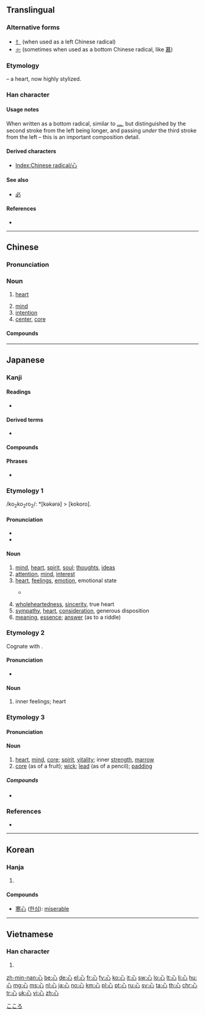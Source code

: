 ==Translingual==
{{stroke order|type=animate}}

===Alternative forms===
* [[忄]] (when used as a left Chinese radical)
* [[㣺]] (sometimes when used as a bottom Chinese radical, like [[慕]])

===Etymology===
{{Han etyl}}
{{liushu|p}} – a heart, now highly stylized.

===Han character===
{{Han char|rn=61|rad=心|as=00|sn=4|four=33000|canj=P}}

====Usage notes====
When written as a bottom radical, similar to [[灬]], but distinguished by the second stroke from the left being longer, and passing ''under'' the third stroke from the left – this is an important composition detail.

====Derived characters====
* [[Index:Chinese radical/心]]

====See also====
* [[必]] <!-- graphically similar -->

====References====
* {{Han ref|kx=0375.010|dkj=10295|dj=0700.050|hdz=42267.010|uh=5FC3|ud=24515|bh=A4DF|bd=42207}}

----

==Chinese==
{{zh-forms}}

===Pronunciation===
{{zh-pron
|m=xīn
|c=sam1
|h=pfs=sîm
|mn=sim
|w=1xin
|mc=y
|oc=y
|ma=y
|cat=n
}}

===Noun===
{{zh-noun|mw=顆|mw2=個}}

# {{context|Beginning Chinese|literary|lang=zh|sort=xin1}} [[heart]]
# [[mind]]
# [[intention]]
# [[center]], [[core]]

====Compounds====
{{der3|title=Compounds
|{{zh-l|心愛}}
|{{zh-l|心安理得}}
|{{zh-l|心不死}}
|{{zh-l|心不在焉}}
|{{zh-l|心裁}}
|{{zh-l|心腸}}
|{{zh-l|心潮}}
|{{zh-l|心馳神往}}
|{{zh-l|心慈面軟}}
|{{zh-l|心粗}}
|{{zh-l|心膽俱裂}}
|{{zh-l|心蕩神知}}
|{{zh-l|心得}}
|{{zh-l|心底}}
|{{zh-l|心地}}
|{{zh-l|心電圖}}
|{{zh-l|心電圖機}}
|{{zh-l|心動}}
|{{zh-l|心毒}}
|{{zh-l|心煩}}
|{{zh-l|心房}}
|{{zh-l|心扉}}
|{{zh-l|心服}}
|{{zh-l|心浮}}
|{{zh-l|心腹}}
|{{zh-l|心腹之患}}
|{{zh-l|心甘}}
|{{zh-l|心甘情願}}
|{{zh-l|心肝}}
|{{zh-l|心高氣傲}}
|{{zh-l|心廣體胖}}
|{{zh-l|心寒}}
|{{zh-l|心黑}}
|{{zh-l|心狠}}
|{{zh-l|心狠手辣}}
|{{zh-l|心花怒放}}
|{{zh-l|心懷}}
|{{zh-l|心懷鬼胎}}
|{{zh-l|心懷叵測}}
|{{zh-l|心慌}}
|{{zh-l|心慌意亂}}
|{{zh-l|心灰意懶}}
|{{zh-l|心回意轉}}
|{{zh-l|心魂}}
|{{zh-l|心活}}
|{{zh-l|心機}}
|{{zh-l|心肌}}
|{{zh-l|心急}}
|{{zh-l|心急火燎}}
|{{zh-l|心計}}
|{{zh-l|心跡}}
|{{zh-l|心尖}}
|{{zh-l|心間}}
|{{zh-l|心焦}}
|{{zh-l|心絞痛}}
|{{zh-l|心勁}}
|{{zh-l|心驚膽戰}}
|{{zh-l|心驚肉跳}}
|{{zh-l|心境}}
|{{zh-l|心靜}}
|{{zh-l|心坎}}
|{{zh-l|心口}}
|{{zh-l|心口不一}}
|{{zh-l|心口如一}}
|{{zh-l|心寬}}
|{{zh-l|心寬體胖}}
|{{zh-l|心曠神怡}}
|{{zh-l|心勞計絀}}
|{{zh-l|心勞日拙}}
|{{zh-l|心裡}}
|{{zh-l|心理}}
|{{zh-l|心理學}}
|{{zh-l|心力}}
|{{zh-l|心力交瘁}}
|{{zh-l|心力衰竭}}
|{{zh-l|心連心}}
|{{zh-l|心靈}}
|{{zh-l|心領}}
|{{zh-l|心領神會}}
|{{zh-l|心路}}
|{{zh-l|心律}}
|{{zh-l|心率}}
|{{zh-l|心滿意足}}
|{{zh-l|心明眼亮}}
|{{zh-l|心目}}
|{{zh-l|心慕手追}}
|{{zh-l|心內膜}}
|{{zh-l|心平氣和}}
|{{zh-l|心魄}}
|{{zh-l|心氣}}
|{{zh-l|心竅}}
|{{zh-l|心切}}
|{{zh-l|心怯}}
|{{zh-l|心情}}
|{{zh-l|心曲}}
|{{zh-l|心如刀割}}
|{{zh-l|心軟}}
|{{zh-l|心善}}
|{{zh-l|心上}}
|{{zh-l|心上人}}
|{{zh-l|心身}}
|{{zh-l|心神}}
|{{zh-l|心聲}}
|{{zh-l|心盛}}
|{{zh-l|心事}}
|{{zh-l|心室}}
|{{zh-l|心術}}
|{{zh-l|心數}}
|{{zh-l|心思}}
|{{zh-l|心酸}}
|{{zh-l|心算}}
|{{zh-l|心碎}}
|{{zh-l|心態}}
|{{zh-l|心疼}}
|{{zh-l|心田}}
|{{zh-l|心跳}}
|{{zh-l|心貼心}}
|{{zh-l|心頭}}
|{{zh-l|心頭肉}}
|{{zh-l|心窩}}, {{zh-l|心窩兒}}
|{{zh-l|心無二用}}
|{{zh-l|心細}}
|{{zh-l|心弦}}
|{{zh-l|心想}}
|{{zh-l|心心念念}}
|{{zh-l|心心相印}}
|{{zh-l|心性}}
|{{zh-l|心胸}}
|{{zh-l|心虛}}
|{{zh-l|心許}}
|{{zh-l|心緒}}
|{{zh-l|心血}}
|{{zh-l|心血來潮}}
|{{zh-l|心眼}}, {{zh-l|心眼兒}}
|{{zh-l|心癢}}
|{{zh-l|心儀}}
|{{zh-l|心意}}
|{{zh-l|心音}}
|{{zh-l|心影}}
|{{zh-l|心硬}}
|{{zh-l|心有靈犀一點通}}
|{{zh-l|心有餘而力不足}}
|{{zh-l|心有餘悸}}
|{{zh-l|心餘力絀}}
|{{zh-l|心猿意馬}}
|{{zh-l|心願}}
|{{zh-l|心悅誠服}}
|{{zh-l|心臟}}
|{{zh-l|心窄}}
|{{zh-l|心照}}
|{{zh-l|心折}}
|{{zh-l|心直口快}}
|{{zh-l|心志}}
|{{zh-l|心智}}
|{{zh-l|心中}}
|{{zh-l|心中無數}}
|{{zh-l|心中有數}}
|{{zh-l|心重}}
|{{zh-l|心子}}
|{{zh-l|心醉}}
|{{zh-l|點心}}
}}

----

==Japanese==

===Kanji===
{{ja-kanji|grade=2|rs=心00}}

====Readings====
* {{ja-readings|goon=[[しん]] (''shin'')|kanon=[[しん]] (''shin'')|kun=[[こころ]] (''kokoro''), [[ごころ]] (''gokoro'')|nanori=[[むね]] (''mune''), [[まこと]] (''makoto''), [[み]] (''mi'')}}

====Derived terms====
* {{ja-r|羨ましい|うらやまし.い|gloss=jealous}}

====Compounds====
{{der3|
|{{l|ja|心変わり|tr=kokorogawari||inconstancy}} |{{l|ja|心付け|tr=kokorozuke||gratuity}} |{{l|ja|心残り|tr=kokoronokori||reluctance}} |{{l|ja|心許ない|tr=kokoromotonai||uneasy, unsure}} |{{l|ja|心意|tr=shin'i||mind}} |{{l|ja|心音|tr=shin'on||heartbeat}} |{{l|ja|心肝|tr=shinkan||heart}} |{{l|ja|心眼|tr=shingan||mind's eye}} |{{l|ja|心願|tr=shingan||prayer}} |{{l|ja|心機|tr=shinki||attitude}} |{{l|ja|心機一転|tr=shinki itten||change of attitude}} |{{l|ja|心気|tr=shinki||mentality, mood}} |{{l|ja|心腹|tr=shinpuku||chest and stomach}} |{{l|ja|心がけ|tr=kokorogake||dedication}} |{{l|ja|[[心がける]], [[心掛ける]]|tr=kokorogakeru||bear in mind}} |{{l|ja|心意気|tr=kokoroiki||spirit, disposition}} |{{l|ja|心外|tr=shingai||wholly unexpected}} |{{l|ja|心掛け|tr=kokorogake||readiness, intention}} |{{l|ja|心境|tr=shinkyō||mental state}} |{{l|ja|心強い|tr=kokorozuyoi||heartening}} |{{l|ja|心筋|tr=shinkin||heart muscle}} |{{l|ja|心遣い|tr=kokorozukai||solicitude, anxiety}} |{{l|ja|心構え|tr=kokorogamae||preparedness}} |{{l|ja|心細い|tr=kokorobosoi||helpless, forlorn}} |{{l|ja|心情|tr=shinjō||sentiment, emotions}} |{{l|ja|心神耗弱|tr=shinshin-mōjaku||mental retardation}} |{{l|ja|心身|tr=shinshin||mind and body}} |{{l|ja|心酔|tr=shinsui||adoration}} |{{l|ja|心臓|tr=shinzō||heart}} |{{l|ja|心臓病|tr=shinzōbyō||heart trouble}} |{{l|ja|心待ち|tr=kokoromachi||anticipation}} |{{l|ja|心地|tr=kokochi||feeling, sensation}} |{{l|ja|心中|tr=shinjū||lovers suicide}} |{{l|ja|心中|tr=shinchū||true motives}} |{{l|ja|心当たり|tr=kokoroatari||having some knowledge of}} |{{l|ja|心当たりが有る|tr=kokoroatari ga aru||have an idea}} |{{l|ja|心得|tr=kokoroe||knowledge}} |{{l|ja|心得る|tr=kokoroeru||be informed}} |{{l|ja|心配|tr=shinpai||worry, concern}} |{{l|ja|心不全|tr=shinfuzen||heart failure}} |{{l|ja|心労|tr=shinrō||anxiety, worry}} |{{l|ja|心理|tr=shinri||mentality}} |{{l|ja|心理学|tr=shinrigaku||psychology}} |{{l|ja|心電図|tr=shindenzu||electrocardiogram}} |{{l|ja|心持ち|tr=kokoromochi||feeling, mood}} |{{l|ja|心尽くし|tr=kokorozukushi||kindness, consideration}} |{{l|ja|一心|tr=isshin||wholeheartedness}} |{{l|ja|一心に|tr=isshin ni||with one mind}} |{{l|ja|会心|tr=kaishin||congeniality}} |{{l|ja|核心|tr=kakushin||kernel, core}} |{{l|ja|感心|tr=kanshin||admiration}} |{{l|ja|感心する|tr=kanshin suru||admire}} |{{l|ja|関心|tr=kanshin||concern, interest}} |{{l|ja|気心|tr=kigokoro||temper, disposition}} |{{l|ja|虚栄心|tr=kyoeishin||vanity}} |{{l|ja|虚心|tr=kyoshin||impartiality}} |{{l|ja|疑心|tr=gishin||doubt, suspicion}} |{{l|ja|苦心|tr=kushin||pain, anxiety}} |{{l|ja|決心|tr=kesshin||determination}} |{{l|ja|決心する|tr=kesshin suru||decide}} |{{l|ja|恋心|tr=koigokoro||awakening of love}} |{{l|ja|好奇心|tr=kōkishin||curiosity}} |{{l|ja|細心|tr=saishin||careful; discreet}} |{{l|ja|初心|tr=shoshin||original intention}} |{{l|ja|重心|tr=jūshin||center of gravity}} |{{l|ja|人心|tr=jinshin||human nature}} |{{l|ja|衷心|tr=chūshin||innermost feelings}} |{{l|ja|中心|tr=chūshin||center, middle}} |{{l|ja|都心|tr=toshin||city center}} |{{l|ja|童心|tr=dōshin||child's mind}} |{{l|ja|内心|tr=naishin||innermost thoughts}} |{{l|ja|熱心|tr=nesshin||zeal, enthusiasm}} |{{l|ja|腹心|tr=fukushin||trusted friend}} |{{l|ja|腐心|tr=fushin||taking pains to}} |{{l|ja|本心|tr=honshin||true feelings}} |{{l|ja|真心|tr=magokoro||sincerity}} |{{l|ja|無関心|tr=mukanshin||apathetic}} |{{l|ja|無心|tr=mushin||innocence}} |{{l|ja|物心|tr=monogokoro||judgment}} |{{l|ja|野心|tr=yashin||ambition, aspiration}} |{{l|ja|用心|tr=yōjin||care, precaution}} |{{l|ja|良心|tr=ryōshin||conscience}} |{{l|ja|炉心|tr=roshin||nuclear reactor core}} |{{l|ja|安心|tr=anshin||relief, peace of mind}} |{{l|ja|安心する|tr=anshin suru||be relieved}} |{{l|ja|肝心|tr=kanjin||essential, fundamental}} |{{l|ja|安心感|tr=anshinkan||sense of security}} |{{l|ja|関心事|tr=kanshinji||matter of concern}} |{{l|ja|初心者|tr=shoshinsha||beginner}} |{{l|ja|狭心症|tr=kyōshinshō||heart attack}} |{{l|ja|用心深い|tr=yōjinbukai||wary, watchful}} |{{l|ja|居心地|tr=igokochi||comfort}} |{{l|ja|住み心地|tr=sumigokochi||living in comfort}} |{{l|ja|用心棒|tr=yōjinbō||bodyguard}} |{{l|ja|遠心力|tr=enshinryoku||centrifugal force}} |{{l|ja|求心力|tr=kyūshinryoku||centripetal force}} |{{l|ja|以心伝心|tr=ishindenshin||empathy}} |{{l|ja|孝心|tr=kōshin||filial devotion}} |{{l|ja|脂肪心|tr=shibōshin||fatty heart}} |{{l|ja|外心|tr=gaishin||outer center}} |{{l|ja|子供心|tr=kodomogokoro||childlike mind}} |{{l|ja|大和心|tr=yamatogokoro||the Japanese spirit}} |{{l|ja|[[心を込めて]], [[心をこめて]]|tr=kokoro o komete||devoted}} |{{l|ja|心を配る|tr=kokoro o kubaru||give attention}} |{{l|ja|心を動かす|tr=kokoro o ugokasu||impress}} |{{l|ja|心から|tr=shin kara, kokoro kara||heart and soul}} |{{l|ja|心行く迄|tr=kokoroyuku made||to the heart's content}}
}}

====Phrases====
* {{l|ja|心頭滅却すれば火もまた涼し}}

===Etymology 1===
/ko<sub>2</sub>ko<sub>2</sub>ro<sub>2</sub>/: *[kəkərə] > [kokoro].

====Pronunciation====
* {{IPA|/kokoɾo/|lang=ja}}
* {{audio|ja-kokoro.ogg|Audio|lang=ja}}

====Noun====
{{ja-noun|こころ}}

# [[mind]], [[heart]], [[spirit]], [[soul]]; [[thoughts]], [[ideas]]
# [[attention]], [[mind]], [[interest]]
# [[heart]], [[feelings]], [[emotion]], emotional state
#* {{RQ:Man'yōshū|14|3466}}
#*: {{l|ja|麻可奈思美}} {{l|ja|奴礼婆許登尓豆}} {{l|ja|佐祢奈敝波}} '''{{l|ja|己許呂}}'''{{l|ja|乃緒呂尓}} {{l|ja|能里弖可奈思母}}
# [[wholeheartedness]], [[sincerity]], true heart
# [[sympathy]], [[heart]], [[consideration]], generous disposition
# [[meaning]], [[essence]]; [[answer]] (as to a riddle)

===Etymology 2===
Cognate with {{m|ja|裏|tr=ura||inside}}.

====Pronunciation====
* {{IPA|/ɯɺa/|lang=ja}}

====Noun====
{{ja-noun|うら}}

# inner feelings; heart

===Etymology 3===

====Pronunciation====
{{rfp|lang=ja}}

====Noun====
{{ja-noun|しん}}

# [[heart]], [[mind]], [[core]]; [[spirit]], [[vitality]]; inner [[strength]], [[marrow]]
# [[core]] (as of a fruit); [[wick]]; [[lead]] (as of a pencil); [[padding]]

=====Compounds=====
* {{ja-r|汎心論|はんしんろん|gloss=panpsychism}}

===References===
* {{R:Man'yōshū 3}}

[[Category:1000 Japanese basic words|こころ]]

----

==Korean==

===Hanja===
{{ko-hanja|hangeul=심|eumhun=마음|rv=sim|mr=sim|y=sim}}

# {{defn|lang=ko|sort=心00}}

====Compounds====
* [[寒心]] ([[한심]]): [[miserable]]

----

==Vietnamese==

===Han character===
{{vi-hantu|[[tâm]], [[tấm]], [[tim]]|rs=心00}}

# {{defn|lang=vi|sort=心00}}

[[Category:CJKV radicals| ]]

[[zh-min-nan:心]]
[[be:心]]
[[de:心]]
[[el:心]]
[[fr:心]]
[[fy:心]]
[[ko:心]]
[[it:心]]
[[sw:心]]
[[lo:心]]
[[lt:心]]
[[li:心]]
[[hu:心]]
[[mg:心]]
[[ms:心]]
[[nl:心]]
[[ja:心]]
[[no:心]]
[[km:心]]
[[pl:心]]
[[pt:心]]
[[ru:心]]
[[sv:心]]
[[ta:心]]
[[th:心]]
[[chr:心]]
[[tr:心]]
[[uk:心]]
[[vi:心]]
[[zh:心]]